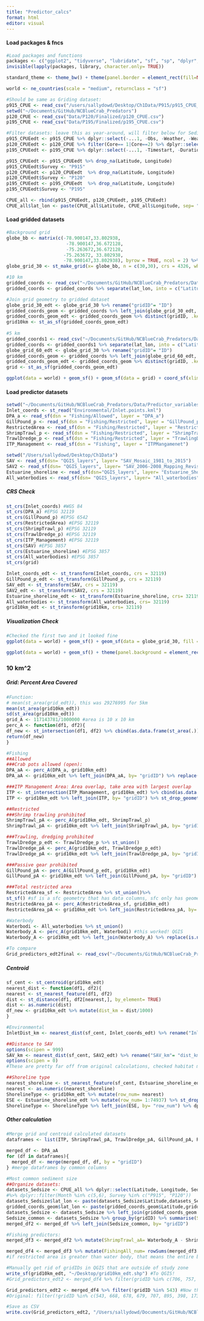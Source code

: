 ```yaml
---
title: "Predictor_calcs"
format: html
editor: visual
---
```


#### Load packages & fncs

```r
#Load packages and functions 
packages <- c("ggplot2", "tidyverse", "lubridate", "sf", "sp", "dplyr", "rnaturalearth", "readr", "readxl", "spatialEco", "rstatix", "viridis", "BBmisc", "corrplot")
invisible(lapply(packages, library, character.only= TRUE))

standard_theme <- theme_bw() + theme(panel.border = element_rect(fill=NA, colour = "black")) + theme(panel.grid.major = element_blank(), panel.grid.minor = element_blank()) + theme(legend.text.align= 0, legend.title= element_text(size = 12), legend.text = element_text(size= 10), axis.text=element_text(size=10), axis.title=element_text(size=12))

world <- ne_countries(scale = "medium", returnclass = "sf")

#Should be same as Griding dataset:
p915_CPUE <- read_csv("/users/sallydowd/Desktop/Ch1Data/P915/p915_CPUE_new.csv")
setwd("~/Documents/GitHub/NCBlueCrab_Predators")
p120_CPUE <- read_csv("Data/P120/Finalized/p120_CPUE.csv")
p195_CPUE <- read_csv("Data/P195/Finalized/p195_CPUE.csv")

#Filter datasets: leave this as year-around, will filter below for Sediment size
p915_CPUEedt <- p915_CPUE %>% dplyr::select(-...1, -Obs, -Weather, -Weather, -Sedsize, -Btmcomp, -doy, -Wbdytype, -Wbd, -Sample, -Ph, -Quad, -Secchi) %>% rename("Location" = "Area", "Strata/station"= "Strata") %>% filter(between(Year, 2001, 2021)) 
p120_CPUEedt <- p120_CPUE %>% filter(Core== 1|Core==2) %>% dplyr::select(-...1, -Program, -Nbrrec3, -Time, -Duration, -doy, -Core, -Sedsize, -Btmcomp, -Secchi) %>% rename("Strata/station"= "Station") %>% filter(between(Year, 2001, 2021)) %>% dplyr::select(-Photoperiod)
p195_CPUEedt <- p195_CPUE %>% dplyr::select(-...1, -Timestart, -Duration, -Depthend, -Wbdytype, -Wbd, -Speciesscientificname, -Depthzone, -Secchi_depthcm) %>% rename("Ssal" = "Salinitysurface", "Bsal"= "Salinitybottom", "Stemp"= "Tempsurface", "Btemp"= "Tempbottom", "Latitude"= "Latitudestart", "Longitude"= "Longitudestart", "Colnum"= "Numbertotal", "Control1"= "Eventname", "Strata/station"= "Stationcode", "Depth"= "Depthstart") %>% filter(between(Year, 2001, 2021)) %>% dplyr::select(-Photoperiod)

p915_CPUEedt <- p915_CPUEedt %>% drop_na(Latitude, Longitude)
p915_CPUEedt$Survey <- "P915"
p120_CPUEedt <- p120_CPUEedt  %>% drop_na(Latitude, Longitude)
p120_CPUEedt$Survey <- "P120"
p195_CPUEedt <- p195_CPUEedt  %>% drop_na(Latitude, Longitude)
p195_CPUEedt$Survey <- "P195"

CPUE_all <- rbind(p915_CPUEedt, p120_CPUEedt, p195_CPUEedt)
CPUE_all$lat_lon <- paste(CPUE_all$Latitude, CPUE_all$Longitude, sep= "_")
```

#### Load gridded datasets

```r
#Background grid
globe_bb <- matrix(c(-78.900147,33.802938,
                      -78.900147,36.672128,
                      -75.263672,36.672128,
                     -75.263672, 33.802938,
                     -78.900147,33.802938), byrow = TRUE, ncol = 2) %>% list() %>% st_polygon() %>% st_sfc(., crs = 4326)
globe_grid_30 <- st_make_grid(x= globe_bb, n = c(30,30), crs = 4326, what = 'polygons') %>% st_sf('geometry' = ., data.frame('ID' = 1:length(.)))
```

```r
#10 km 
gridded_coords <- read_csv("~/Documents/GitHub/NCBlueCrab_Predators/Data/gridded_11.20.23.csv")
gridded_coords <- gridded_coords %>% separate(lat_lon, into = c("Latitude", "Longitude"), sep = "_", convert = TRUE) %>% dplyr::select(-...1)

#Join grid geometry to gridded dataset
globe_grid_30_edt <- globe_grid_30 %>% rename("gridID"= "ID")
gridded_coords_geom <- gridded_coords %>% left_join(globe_grid_30_edt, by= "gridID")
gridded_coords_geom_edt <- gridded_coords_geom %>% distinct(gridID, .keep_all= TRUE) %>% dplyr::select(gridID, geometry)
grid10km <- st_as_sf(gridded_coords_geom_edt)
  
#5 km 
gridded_coords1 <- read_csv("~/Documents/GitHub/NCBlueCrab_Predators/Data/gridded_10.02.23.5km.csv")
gridded_coords <- gridded_coords1 %>% separate(lat_lon, into = c("Latitude", "Longitude"), sep = "_", convert = TRUE) %>% dplyr::select(-...1)
globe_grid_60_edt <- globe_grid_30 %>% rename("gridID"= "ID")
gridded_coords_geom <- gridded_coords %>% left_join(globe_grid_60_edt, by= "gridID")
gridded_coords_geom_edt <- gridded_coords_geom %>% distinct(gridID, .keep_all= TRUE) %>% dplyr::select(gridID, geometry)
grid <- st_as_sf(gridded_coords_geom_edt)

ggplot(data = world) + geom_sf() + geom_sf(data = grid) + coord_sf(xlim=c(-78, -75), ylim=c(33.5,37), expand = TRUE) + theme(panel.background = element_rect(fill = "white", colour = "black"))  + standard_theme #+geom_point(data= gridded_coords, aes(x= Longitude, y= Latitude), color= "red")
```

#### Load predictor datasets

```r
setwd("~/Documents/GitHub/NCBlueCrab_Predators/Data/Predictor_variables/QGIS_layers")
Inlet_coords <- st_read("Environmental/Inlet.points.kml")
DPA_a <- read_sf(dsn = "Fishing/Allowed", layer = "DPA_a")
GillPound_p <- read_sf(dsn = "Fishing/Restricted", layer = "GillPound_p")
RestrictedArea <- read_sf(dsn = "Fishing/Restricted", layer = "RestrictedArea")
ShrimpTrawl_p <- read_sf(dsn = "Fishing/Restricted", layer = "ShrimpTrawl_p")
TrawlDredge_p <- read_sf(dsn = "Fishing/Restricted", layer = "TrawlingDredging_p")
ITP_Management <- read_sf(dsn = "Fishing", layer = "ITPMangamenet")

setwd("/Users/sallydowd/Desktop/Ch1Data")
SAV <- read_sf(dsn= "QGIS_layers", layer= "SAV_Mosaic_1981_to_2015")
SAV2 <- read_sf(dsn= "QGIS_layers", layer= "SAV_2006-2008_Mapping_Revised")
Estuarine_shoreline <- read_sf(dsn="QGIS_layers", layer= "Estuarine_Shoreline") 
All_waterbodies <- read_sf(dsn= "QGIS_layers", layer= "All_waterbodies")
```

##### CRS Check

```r
st_crs(Inlet_coords) #WGS 84
st_crs(DPA_a) #EPSG 32119
st_crs(GillPound_p) #EPSG 6542
st_crs(RestrictedArea) #EPSG 32119
st_crs(ShrimpTrawl_p) #EPSG 32119
st_crs(TrawlDredge_p) #EPSG 32119
st_crs(ITP_Management) #EPSG 32119
st_crs(SAV) #EPSG 3857
st_crs(Estuarine_shoreline) #EPSG 3857
st_crs(All_waterbodies) #EPSG 3857
st_crs(grid)

Inlet_coords_edt <- st_transform(Inlet_coords, crs = 32119)
GillPound_p_edt <- st_transform(GillPound_p, crs = 32119)
SAV_edt <- st_transform(SAV, crs = 32119)
SAV2_edt <- st_transform(SAV2, crs = 32119)
Estuarine_shoreline_edt <- st_transform(Estuarine_shoreline, crs= 32119)
All_waterbodies <- st_transform(All_waterbodies, crs= 32119)
grid10km_edt <- st_transform(grid10km, crs= 32119)
```

##### Visualization Check

```r
#Checked the first two and it looked fine 
ggplot(data = world) + geom_sf() + geom_sf(data = globe_grid_30, fill = NA) + theme(panel.background = element_rect(fill = "white", colour = "black")) + geom_sf(data = Inlet_coords_edt) + coord_sf(xlim=c(-78, -75), ylim=c(33.5,37), expand = TRUE)

ggplot(data = world) + geom_sf() + theme(panel.background = element_rect(fill = "white", colour = "black")) + geom_sf(data = grid10km) + coord_sf(xlim=c(-78, -75), ylim=c(33.5,37), expand = TRUE) + standard_theme
```

### 10 km\^2

##### Grid: Percent Area Covered

```r
#Function: 
# mean(st_area(grid_edt)), this was 29276995 for 5km
mean(st_area(grid10km_edt))
sd(st_area(grid10km_edt))
grid_A <- 117143781/1000000 #area is 10 x 10 km
perc_A <- function(df1, df2){
df_new <- st_intersection(df1, df2) %>% cbind(as.data.frame(st_area(.))) %>% dplyr::select(gridID, st_area..., geometry) %>% mutate(st_area...= as.numeric(st_area...)) %>% group_by(gridID) %>% mutate(st_area_km= st_area.../1000000, sum_area_km2= sum(st_area_km), column= (sum_area_km2/grid_A)*100) %>% distinct(gridID, .keep_all = TRUE) %>% st_drop_geometry()
return(df_new)
}

#Fishing
##Allowed
###Crab pots allowed (open):
DPA_aA <- perc_A(DPA_a, grid10km_edt)
DPA_aA <- grid10km_edt %>% left_join(DPA_aA, by= "gridID") %>% replace(is.na(.), 0) %>% arrange(gridID) %>% st_drop_geometry() %>% dplyr::select(gridID, column) %>% rename("DPA_aA"= "column") %>% mutate(DPA_aA= ifelse(DPA_aA > 100, 100, DPA_aA)) #if it is over 100 (100.02) then make it only 100

###ITP Management Area: Area overlap, take area with largest overlap
ITP <- st_intersection(ITP_Management, grid10km_edt) %>% cbind(as.data.frame(st_area(.))) %>% dplyr::select(gridID, area, st_area...) %>% group_by(gridID) %>% mutate(st_area...= as.numeric(st_area...)) %>% filter(st_area... %in% max(st_area...)) %>% st_drop_geometry() %>% dplyr::select(-st_area...) %>% rename("ITP"= "area")
ITP <- grid10km_edt %>% left_join(ITP, by= "gridID") %>% st_drop_geometry()

##Restricted 
###Shrimp trawling prohibited
ShrimpTrawl_pA <- perc_A(grid10km_edt, ShrimpTrawl_p)
ShrimpTrawl_pA <- grid10km_edt %>% left_join(ShrimpTrawl_pA, by= "gridID") %>% replace(is.na(.), 0) %>% arrange(gridID) %>% st_drop_geometry() %>% dplyr::select(gridID, column) %>% rename("ShrimpTrawl_pA"= "column")

###Trawling, dredging prohibited
TrawlDredge_p_edt <- TrawlDredge_p %>% st_union()
TrawlDredge_pA <- perc_A(grid10km_edt, TrawlDredge_p_edt)
TrawlDredge_pA <- grid10km_edt %>% left_join(TrawlDredge_pA, by= "gridID") %>% replace(is.na(.), 0) %>% arrange(gridID) %>% st_drop_geometry() %>% dplyr::select(gridID, column) %>% rename("TrawlDredge_pA"= "column")

###Passive gear prohibited
GillPound_pA <- perc_A(GillPound_p_edt, grid10km_edt)
GillPound_pA <- grid10km_edt %>% left_join(GillPound_pA, by= "gridID") %>% replace(is.na(.), 0) %>% arrange(gridID) %>% st_drop_geometry() %>% dplyr::select(gridID, column) %>% rename("GillPound_pA"= "column")

###Total restricted area
RestrictedArea_sf <- RestrictedArea %>% st_union()%>%
st_sf() #sf is a sfc geometry that has data columns, sfc only has geometry 
RestrictedArea_pA <- perc_A(RestrictedArea_sf, grid10km_edt)
RestrictedArea_pA <- grid10km_edt %>% left_join(RestrictedArea_pA, by= "gridID") %>% replace(is.na(.), 0) %>% arrange(gridID) %>% st_drop_geometry() %>% dplyr::select(gridID, column) %>% rename("RestrictedArea_pA"= "column")

#Waterbody
Waterbodi <- All_waterbodies %>% st_union()
Waterbody_A <- perc_A(grid10km_edt, Waterbodi) #this worked! QGIS
Waterbody_A <- grid10km_edt %>% left_join(Waterbody_A) %>% replace(is.na(.), 0) %>% arrange(gridID) %>% st_drop_geometry() %>% dplyr::select(gridID, column) %>% rename("Waterbody_A"= "column") %>% mutate(Waterbody_A= ifelse(Waterbody_A > 100, 100, Waterbody_A)) 

#To compare
Grid_predictors_edt2final <- read_csv("~/Documents/GitHub/NCBlueCrab_Predators/Data/Predictor_variables/gridded_predictors_final.csv")
```

##### Centroid

```r
sf_cent <- st_centroid(grid10km_edt)
nearest_dist <- function(df1, df2){
nearest <- st_nearest_feature(df1, df2)
dist <- st_distance(df1, df2[nearest,], by_element= TRUE)
dist <- as.numeric(dist)
df_new <- grid10km_edt %>% mutate(dist_km = dist/1000)
}

#Environmental 
InletDist_km <- nearest_dist(sf_cent, Inlet_coords_edt) %>% rename("InletDist_km"= "dist_km") %>% st_drop_geometry()

##Distance to SAV
options(scipen = 999)
SAV_km <- nearest_dist(sf_cent, SAV2_edt) %>% rename("SAV_km"= "dist_km") %>% st_drop_geometry()
options(scipen = 0)
#These are pretty far off from original calculations, checked habitat mosaic w/ 2006-2008 and were more similar

##Shoreline type
nearest_shoreline <- st_nearest_feature(sf_cent, Estuarine_shoreline_edt)
nearest <- as.numeric(nearest_shoreline)
ShorelineType <- grid10km_edt %>% mutate(row_num= nearest)
ESE <- Estuarine_shoreline_edt %>% mutate(row_num= 1:74937) %>% st_drop_geometry()
ShorelineType <- ShorelineType %>% left_join(ESE, by= "row_num") %>% dplyr::select(gridID, SHORE_NAM) %>% rename("ShorelineType"= "SHORE_NAM") %>% st_drop_geometry() #21 differences in 120 gridIDs in common b/w old dataset and new, might be due to different calculation distances 
```

##### Other calculation

```r
#Merge grid and centroid calculated datasets
dataframes <- list(ITP, ShrimpTrawl_pA, TrawlDredge_pA, GillPound_pA, RestrictedArea_pA, Waterbody_A, InletDist_km, SAV_km, ShorelineType)

merged_df <- DPA_aA
for (df in dataframes){
  merged_df <- merge(merged_df, df, by = "gridID")
} #merge dataframes by common columns 

#Most common sediment size 
##Organize datasets: 
datasets_Sedsize <- CPUE_all %>% dplyr::select(Latitude, Longitude, Sedsize_new) %>% drop_na() 
#%>% dplyr::filter(Month %in% c(5,6), Survey %in% c("P915", "P120"))
datasets_Sedsize$lat_lon <- paste(datasets_Sedsize$Latitude,datasets_Sedsize$Longitude, sep = "_") 
gridded_coords_geom$lat_lon <- paste(gridded_coords_geom$Latitude,gridded_coords_geom$Longitude, sep = "_") 
datasets_Sedsize <- datasets_Sedsize %>% left_join(gridded_coords_geom %>% dplyr::select(gridID, lat_lon), by= "lat_lon") 
Sedsize_common <- datasets_Sedsize %>% group_by(gridID) %>% summarise(Sedsize_common = names(which.max(table(Sedsize_new)))) %>% drop_na(gridID) #only 104 grid cells not 127, was 299 not 340 grid cells for 5km
merged_df2 <- merged_df %>% left_join(Sedsize_common, by= "gridID")

#Fishing predictors: 
merged_df3 <- merged_df2 %>% mutate(ShrimpTrawl_aA= Waterbody_A - ShrimpTrawl_pA, TrawlDredge_aA = Waterbody_A - TrawlDredge_pA, GillPound_aA = Waterbody_A - GillPound_pA)

merged_df4 <- merged_df3 %>% mutate(FishingAll_num= rowSums(merged_df3[c("ShrimpTrawl_aA", "TrawlDredge_aA", "GillPound_aA", "DPA_aA")] > 0), NoFishRest= Waterbody_A - RestrictedArea_pA, NoFishRest= ifelse(NoFishRest < 0, 100, NoFishRest)) #Max was -6 for NoFishRest, fixed this by putting 0 
#if restricted area is greater than water body, that means the entire body of water is restricted so NoFishRest is 0 not 100 (fixed this mistake on 11/20/23)

#Manually get rid of gridIDs in QGIS that are outside of study zone 
write_sf(grid10km_edt, "~/Desktop/grid10km_edt.shp") #To QGIS! 
#Grid_predictors_edt2 <- merged_df4 %>% filter(gridID %in% c(706, 757, 1576, 2165, 2655, 3530, 258)), this was for 5km 

Grid_predictors_edt2 <- merged_df4 %>% filter(!gridID %in% 543) #Now there's 117
#Original: filter(!gridID %in% c(543, 668, 678, 679, 707, 895, 398, 173, 199, 35)), but these all had (except 543), at least 39 observations, they are all associated with one survey- will get removed eventually for gJam
```

```r
#Save as CSV
write.csv(Grid_predictors_edt2, "/Users/sallydowd/Documents/GitHub/NCBlueCrab_Predators/Data/Predictor_variables/grid_predictors_10km.11.20.23.csv")
```
